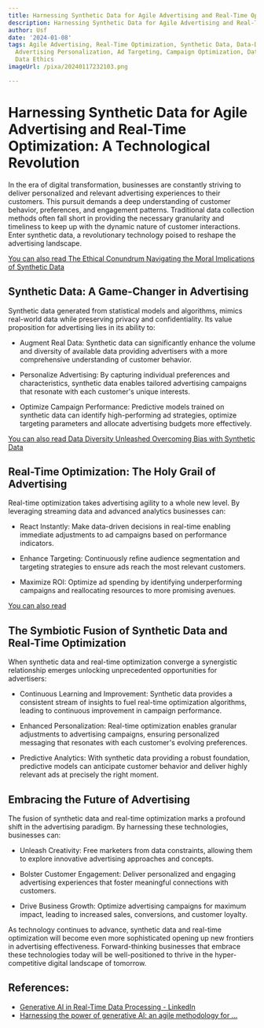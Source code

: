 ```yaml
---
title: Harnessing Synthetic Data for Agile Advertising and Real-Time Optimization
description: Harnessing Synthetic Data for Agile Advertising and Real-Time Optimization
author: Usf
date: '2024-01-08'
tags: Agile Advertising, Real-Time Optimization, Synthetic Data, Data-Driven Marketing,
  Advertising Personalization, Ad Targeting, Campaign Optimization, Data Privacy,
  Data Ethics
imageUrl: /pixa/20240117232103.png

---
```

# Harnessing Synthetic Data for Agile Advertising  and Real-Time Optimization: A Technological Revolution

In the  era of digital transformation, businesses are constantly striving to deliver personalized and relevant advertising experiences to their customers.  This pursuit demands a deep understanding of customer behavior, preferences, and engagement patterns. Traditional data collection methods often fall  short  in providing the necessary granularity and timeliness to keep up with the dynamic nature of  customer interactions.  Enter synthetic data, a  revolutionary technology poised to reshape the advertising landscape.

[You can also read The  Ethical Conundrum Navigating the Moral Implications of Synthetic Data](The%20Ethical%20Conundrum%20Navigating%20the%20Moral%20Implications%20of%20Synthetic%20Data)


## Synthetic Data: A Game-Changer in Advertising

Synthetic data generated from statistical models and algorithms, mimics real-world data while preserving privacy and confidentiality. Its value proposition for advertising  lies in its ability  to:

-  Augment Real Data: Synthetic data can significantly enhance the volume  and diversity  of available data providing advertisers with a  more  comprehensive understanding of customer behavior.

- Personalize Advertising: By capturing individual preferences and characteristics, synthetic data enables tailored  advertising campaigns that  resonate with each customer's unique interests.

-  Optimize Campaign Performance: Predictive models trained on synthetic data can  identify high-performing ad strategies, optimize targeting parameters and allocate advertising budgets more effectively.


[You can also read Data  Diversity Unleashed  Overcoming Bias with Synthetic Data](Data%20Diversity%20Unleashed%20Overcoming%20Bias%20with%20Synthetic%20Data)


## Real-Time Optimization: The Holy Grail of  Advertising

Real-time optimization takes advertising agility to a  whole new level. By leveraging streaming data  and advanced analytics businesses can:

- React Instantly: Make data-driven decisions  in real-time enabling immediate adjustments to ad campaigns based on performance indicators.

- Enhance Targeting: Continuously refine audience segmentation and targeting strategies to ensure  ads reach the most relevant  customers.

- Maximize ROI: Optimize ad spending by identifying underperforming campaigns and reallocating resources to  more promising avenues.


[You can also read ]()


## The Symbiotic Fusion of  Synthetic Data and Real-Time Optimization

When synthetic data and real-time optimization  converge a synergistic relationship emerges unlocking unprecedented opportunities for advertisers:

- Continuous Learning and Improvement: Synthetic  data provides a consistent stream of insights to fuel real-time optimization algorithms, leading to continuous improvement in campaign performance.

- Enhanced Personalization: Real-time  optimization enables granular adjustments to advertising campaigns, ensuring personalized messaging that resonates with  each customer's  evolving preferences.

- Predictive Analytics: With  synthetic data providing a robust foundation, predictive models can anticipate customer behavior  and deliver highly relevant ads at  precisely the right moment.


## Embracing the Future of Advertising

The fusion  of synthetic data and  real-time optimization marks a profound shift in the advertising paradigm. By harnessing these technologies, businesses  can:

- Unleash Creativity: Free marketers from data constraints,  allowing them to  explore innovative advertising approaches and concepts.

- Bolster Customer Engagement: Deliver  personalized and engaging  advertising experiences that foster meaningful connections with customers.

- Drive Business Growth: Optimize  advertising campaigns for maximum impact, leading to increased sales,  conversions, and customer loyalty.


As technology continues to advance, synthetic data and real-time optimization will become even more sophisticated opening up new frontiers in advertising effectiveness. Forward-thinking businesses that embrace these technologies today will be well-positioned to thrive in the  hyper-competitive  digital landscape of tomorrow.

## References:
- [Generative AI in Real-Time Data Processing - LinkedIn](https://www.linkedin.com/pulse/generative-ai-real-time-data-processing-nucleusteq-dqykc)
- [Harnessing the power of generative AI: an agile methodology for ...](https://www2.deloitte.com/nl/nl/pages/risk/articles/the-power-of-generative-ai-an-agile-methodology.html)
